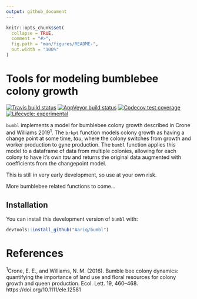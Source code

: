 ```yaml
---
output: github_document
---
```


<!-- README.md is generated from README.Rmd. Please edit that file -->

```r
knitr::opts_chunk$set(
  collapse = TRUE,
  comment = "#>",
  fig.path = "man/figures/README-",
  out.width = "100%"
)
```
# Tools for modeling bumblebee colony growth

<!-- badges: start -->
[![Travis build status](https://travis-ci.org/Aariq/bumbl.svg?branch=master)](https://travis-ci.org/Aariq/bumbl)
[![AppVeyor build status](https://ci.appveyor.com/api/projects/status/github/Aariq/bumbl?branch=master&svg=true)](https://ci.appveyor.com/project/Aariq/bumbl)
[![Codecov test coverage](https://codecov.io/gh/Aariq/bumbl/branch/master/graph/badge.svg)](https://codecov.io/gh/Aariq/bumbl?branch=master)
[![Lifecycle: experimental](https://img.shields.io/badge/lifecycle-experimental-orange.svg)](https://www.tidyverse.org/lifecycle/#experimental)
<!-- badges: end -->

`bumbl` implements a model for bumblebee colony growth described in Crone and Williams 2019^1^. The `brkpt` function models colony growth as having a change point at some time, *tau*, where the colony switches from growth and worker production to gyne production.  The `bumbl` function applies this model to a dataframe of data from multiple colonies, allowing for each colony to have it's own *tau* and returns the original data augmented with coefficients from the changepoint model.

This is still in very early development, so use at your own risk.

More bumblebee related functions to come...

## Installation

You can install this development version of `bumbl` with:

``` r
devtools::install_github("Aariq/bumbl")
```

# References
^1^Crone, E. E., and Williams, N. M. (2016). Bumble bee colony dynamics: quantifying the importance of land use and floral resources for colony growth and queen production. Ecol. Lett. 19, 460–468. https://doi.org/10.1111/ele.12581

